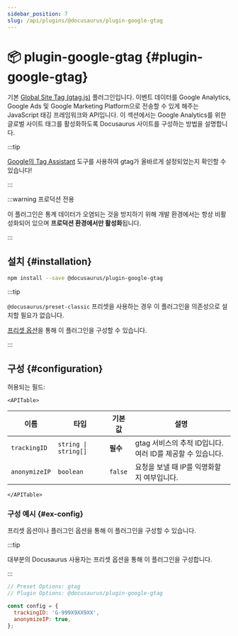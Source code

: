 ```yaml
---
sidebar_position: 7
slug: /api/plugins/@docusaurus/plugin-google-gtag
---
```


# 📦 plugin-google-gtag {#plugin-google-gtag}


기본 [Global Site Tag (gtag.js)](https://developers.google.com/tag-platform/gtagjs) 플러그인입니다. 이벤트 데이터를 Google Analytics, Google Ads 및 Google Marketing Platform으로 전송할 수 있게 해주는 JavaScript 태깅 프레임워크와 API입니다. 이 섹션에서는 Google Analytics를 위한 글로벌 사이트 태그를 활성화하도록 Docusaurus 사이트를 구성하는 방법을 설명합니다.

:::tip

[Google의 Tag Assistant](https://tagassistant.google.com/) 도구를 사용하여 gtag가 올바르게 설정되었는지 확인할 수 있습니다!

:::

:::warning 프로덕션 전용

이 플러그인은 통계 데이터가 오염되는 것을 방지하기 위해 개발 환경에서는 항상 비활성화되어 있으며 **프로덕션 환경에서만 활성화**됩니다.

:::

## 설치 {#installation}

```bash npm2yarn
npm install --save @docusaurus/plugin-google-gtag
```

:::tip

`@docusaurus/preset-classic` 프리셋을 사용하는 경우 이 플러그인을 의존성으로 설치할 필요가 없습니다.

[프리셋 옵션](../../using-plugins.mdx#docusauruspreset-classic)을 통해 이 플러그인을 구성할 수 있습니다.

:::

## 구성 {#configuration}

허용되는 필드:

```mdx-code-block
<APITable>
```

| 이름 | 타입 | 기본값 | 설명 |
| --- | --- | --- | --- |
| `trackingID` | <code>string \| string[]</code> | **필수** | gtag 서비스의 추적 ID입니다. 여러 ID를 제공할 수 있습니다. |
| `anonymizeIP` | `boolean` | `false` | 요청을 보낼 때 IP를 익명화할지 여부입니다. |

```mdx-code-block
</APITable>
```

### 구성 예시 {#ex-config}

프리셋 옵션이나 플러그인 옵션을 통해 이 플러그인을 구성할 수 있습니다.

:::tip

대부분의 Docusaurus 사용자는 프리셋 옵션을 통해 이 플러그인을 구성합니다.

:::

```js config-tabs
// Preset Options: gtag
// Plugin Options: @docusaurus/plugin-google-gtag

const config = {
  trackingID: 'G-999X9XX9XX',
  anonymizeIP: true,
};
```
